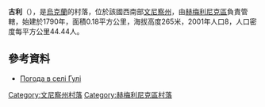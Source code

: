 {{coord|49|30|44|N|27|44|22|E|scale:30000|display=title}}

'''古利'''（{{lang-uk|Гулі}}），是[[烏克蘭|烏克蘭]]的村落，位於該國西南部[[文尼察州|文尼察州]]，由[[赫梅利尼克區|赫梅利尼克區]]負責管轄，始建於1790年，面積0.18平方公里，海拔高度265米，2001年人口8，人口密度每平方公里44.44人。

==參考資料==
* [http://weather.in.ua/ua/vinnickaja/6160 Погода в селі Гулі] {{Wayback|url=http://weather.in.ua/ua/vinnickaja/6160 |date=20160305105419 }}

[[Category:文尼察州村落|Category:文尼察州村落]]
[[Category:赫梅利尼克區村落|Category:赫梅利尼克區村落]]


{{Vinnytsia-geo-stub}}